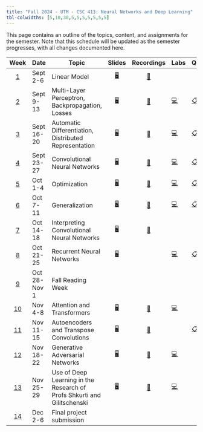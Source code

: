```yaml
---
title: "Fall 2024 - UTM - CSC 413: Neural Networks and Deep Learning"
tbl-colwidths: [5,10,30,5,5,5,5,5,5,5]
---
```


This page contains an outline of the topics, content, and assignments for the semester. Note that this schedule will be updated as the semester progresses, with all changes documented here.

::: column-screen-inset-right
| Week | Date | Topic | Slides | Recordings | Labs | Quiz | Assignments | Tests | Project |
|:-----:|-------|-------|:-----:|:-----:|-------|-------|:-----:|-------|:-----:|
| [1](weekly-material.html#week-1) | Sept 2-6 | Linear Model | [🖥️](/lecs/w01/lec01.html "Lecture Slides"){aria-label="Lec 1 slides"} | [🎥](https://q.utoronto.ca/courses/366713) |  |  |  |  |  |
| [2](weekly-material.html#week-2) | Sept 9-13 | Multi-Layer Perceptron, Backpropagation, Losses | [🖥️](/lecs/w02/lec02.html "Lecture Slides"){aria-label="Lec 2 slides"} | [🎥](https://q.utoronto.ca/courses/366713) | [💻](https://colab.research.google.com/github/UofTCSC413/2024F-website/blob/main/labs/lab01.ipynb "Lab instructions"){aria-label="Lab 1 instructions"} | [📋](https://q.utoronto.ca/courses/366713/quizzes/404473) |  |  |  |
| [3](weekly-material.html#week-3) | Sept 16-20 | Automatic Differentiation, Distributed Representation | [🖥️](/lecs/w03/lec03.html "Lecture Slides"){aria-label="Lec 3 slides"} | [🎥](https://q.utoronto.ca/courses/366713) | [💻](https://colab.research.google.com/github/UofTCSC413/2024F-website/blob/main/labs/lab02.ipynb "Lab instructions"){aria-label="Lab 2 instructions"} | [📋](https://q.utoronto.ca/courses/366713/quizzes/412392) |  |  |  |
| [4](weekly-material.html#week-4) | Sept 23-27 | Convolutional Neural Networks | [🖥️](/lecs/w04/lec04.html "Lecture Slides"){aria-label="Lec 4 slides"} | [🎥](https://q.utoronto.ca/courses/366713) | [💻](https://colab.research.google.com/github/UofTCSC413/2024F-website/blob/main/labs/lab03.ipynb "Lab instructions"){aria-label="Lab 3 instructions"} | [📋](https://q.utoronto.ca/courses/366713/quizzes/405061) | [✍️](https://q.utoronto.ca/courses/366713/files/folder/A1) |  |  |
| [5](weekly-material.html#week-5) | Oct 1-4 | Optimization | [🖥️](/lecs/w05/lec05.html "Lecture Slides"){aria-label="Lec 5 slides"} | [🎥](https://q.utoronto.ca/courses/366713) | [💻](https://colab.research.google.com/github/UofTCSC413/2024F-website/blob/main/labs/neural_network_optimization.ipynb) | [📋](https://q.utoronto.ca/courses/366713/quizzes/417060) |  |  |  |
| [6](weekly-material.html#week-6) | Oct 7-11 | Generalization | [🖥️](/lecs/w06/lec06.html "Lecture Slides"){aria-label="Lec 6 slides"} | [🎥](https://q.utoronto.ca/courses/366713) | [💻](https://colab.research.google.com/github/UofTCSC413/2024F-website/blob/main/labs/lab05.ipynb "Lab instructions"){aria-label="Lab 5 instructions"} | [📋](https://q.utoronto.ca/courses/366713/quizzes/418108) |  |  |  |
| [7](weekly-material.html#week-7) | Oct 14-18 | Interpreting Convolutional Neural Networks | [🖥️](/lecs/w07/lec07.html "Lecture Slides"){aria-label="Lec 7 slides"} | [🎥](https://q.utoronto.ca/courses/366713) |  |  | [✍️](https://q.utoronto.ca/courses/366713/files/folder/A2) | [✅](weekly-material.html#week-7) |  |
| [8](weekly-material.html#week-8) | Oct 21-25 | Recurrent Neural Networks | [🖥️](/lecs/w08/lec08.html "Lecture Slides"){aria-label="Lec 8 slides"} |  | [💻](https://colab.research.google.com/github/UofTCSC413/2024F-website/blob/main/labs/lab07.ipynb "Lab instructions"){aria-label="Lab 7 instructions"} | [📋](https://q.utoronto.ca/courses/366713/quizzes/419409) |  |  |  |
| [9](weekly-material.html#week-9) | Oct 28-Nov 1 | Fall Reading Week |  |  |  |  |  |  |  |
| [10](weekly-material.html#week-10) | Nov 4-8 | Attention and Transformers | [🖥️](/lecs/w09/lec09.html "Lecture Slides"){aria-label="Lec 9 slides"} | [🎥](https://q.utoronto.ca/courses/366713) | [💻](https://colab.research.google.com/github/UofTCSC413/2024F-website/blob/main/labs/lab09.ipynb "Lab instructions"){aria-label="Lab 9 instructions"} |  |  |  | [📂](project-description.html#project-proposal) |
| [11](weekly-material.html#week-11) | Nov 11-15 | Autoencoders and Transpose Convolutions | [🖥️](/lecs/w10/lec10.html "Lecture Slides"){aria-label="Lec 10 slides"} | [🎥](https://q.utoronto.ca/courses/366713) |  | [📋](https://q.utoronto.ca/courses/366713/quizzes/421077) |  | [✅](weekly-material.html#week-11) |  |
| [12](weekly-material.html#week-12) | Nov 18-22 | Generative Adversarial Networks | [🖥️](/lecs/w11/lec11.html "Lecture Slides"){aria-label="Lec 11 slides"} | [🎥](https://q.utoronto.ca/courses/366713) | [💻](https://colab.research.google.com/github/UofTCSC413/2024F-website/blob/main/labs/lab10.ipynb "Lab instructions"){aria-label="Lab 10 instructions"} |  |  |  |  |
| [13](weekly-material.html#week-13) | Nov 25-29 | Use of Deep Learning in the Research of Profs Shkurti and Gilitschenski | [🖥️](/lecs/w12/lec12.html "Lecture Slides"){aria-label="Lec 12 slides"} | [🎥](https://q.utoronto.ca/courses/366713) | [💻](https://colab.research.google.com/github/UofTCSC413/2024F-website/blob/main/labs/lab11.ipynb "Lab instructions"){aria-label="Lab 11 instructions"} |  |  |  |  |
| [14](weekly-material.html#week-14) | Dec 2-6 | Final project submission |  |  |  |  |  |  | [📂](project-description.html#final-project) |
:::